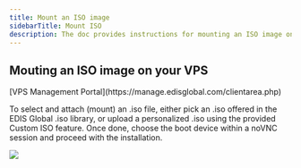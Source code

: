 ```yaml
---
title: Mount an ISO image
sidebarTitle: Mount ISO
description: The doc provides instructions for mounting an ISO image on an EDIS VPS through the VPS Management Portal.
---
```



## Mouting an ISO image on your VPS

<Steps>
  <Step title="Log in to your">
    [VPS Management Portal](https://manage.edisglobal.com/clientarea.php)
  </Step>

  <Step title="Locate your VPS in the Services tab" />

  <Step title="and then click &#x22;Mount ISO&#x22;..." />
</Steps>

To select and attach (mount) an .iso file, either pick an .iso offered in the EDIS Global .iso library, or upload a personalized .iso using the provided Custom ISO feature. Once done, choose the boot device within a noVNC session and proceed with the installation.

<CtaButton label="VNC, noVNC" link="./enable-vnc-server" />

<CtaButton label="Custom ISO" link="./bring-your-own-iso" />

![](/assets/vps-mount-iso.webp)